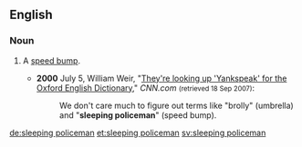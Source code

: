 ==English==

===Noun===
{{en-noun|head=[[sleeping]] [[policeman]]|sleeping policemen}}

# {{label|en|British|and|Caribbean English|idiomatic}} A [[speed bump]].
#* '''2000''' July 5, William Weir, "[http://edition.cnn.com/2000/LOCAL/northeast/07/05/har.yankspeak/ They're looking up 'Yankspeak' for the Oxford English Dictionary]," ''CNN.com'' <small>(retrieved 18 Sep 2007)</small>:
#*: We don't care much to figure out terms like "brolly" (umbrella) and "'''sleeping policeman'''" (speed bump).

[[de:sleeping policeman]]
[[et:sleeping policeman]]
[[sv:sleeping policeman]]